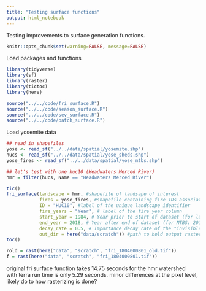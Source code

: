 ```yaml
---
title: "Testing surface functions"
output: html_notebook
---
```


Testing improvements to surface generation functions.  




```r
knitr::opts_chunk$set(warning=FALSE, message=FALSE)
```

Load packages and functions  

```r
library(tidyverse)
library(sf)
library(raster)
library(tictoc)
library(here)

source("../../code/fri_surface.R")
source("../../code/season_surface.R")
source("../../code/sev_surface.R")
source("../../code/patch_surface.R")
```

Load yosemite data  

```r
## read in shapefiles
yose <- read_sf("../../data/spatial/yosemite.shp")
hucs <- read_sf("../../data/spatial/yose_sheds.shp")
yose_fires <- read_sf("../../data/spatial/yose_mtbs.shp") 

## let's test with one huc10 (Headwaters Merced River)
hmr = filter(hucs, Name == "Headwaters Merced River")

tic() 
fri_surface(landscape = hmr, #shapefile of landsape of interest
            fires = yose_fires, #shapefile containing fire IDs associated with severity rasters
            ID = "HUC10", #label of the unique landscape identifier
            fire_years = "Year", # label of the fire year column
            start_year = 1984, # Year prior to start of dataset (for landsat: 1983)
            end_year = 2018, # Year after end of dataset (for MTBS: 2018)
            decay_rate = 0.5, # Importance decay rate of the "invisible mosaic", between [0,1)
            out_dir = here("data/scratch")) #path to hold output rasters
toc()

rold = rast(here("data", "scratch", "fri_1804000801_old.tif"))
f = rast(here("data", "scratch", "fri_1804000801.tif"))
```

original fri surface function takes 14.75 seconds for the hmr watershed  
with terra run time is only 5.29 seconds. minor differences at the pixel level, likely do to how rasterizing is done?